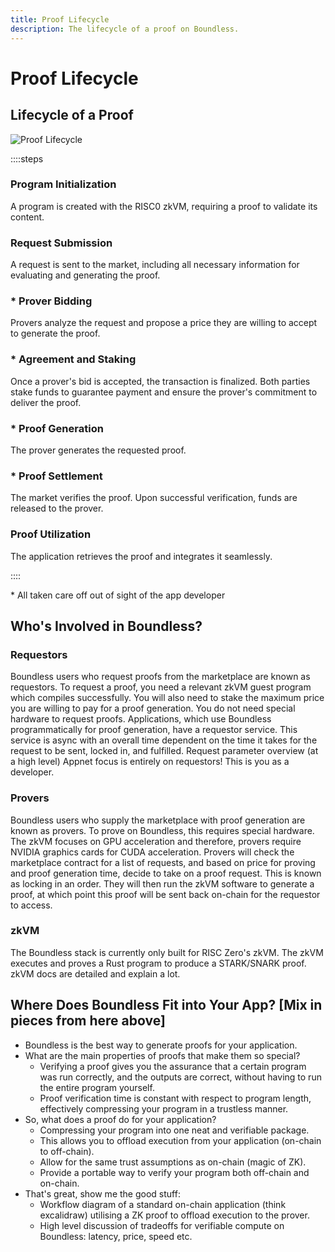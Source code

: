 ```yaml
---
title: Proof Lifecycle
description: The lifecycle of a proof on Boundless.
---
```


# Proof Lifecycle

## Lifecycle of a Proof

![Proof Lifecycle](/boundless_market_diagram.png)

::::steps

### Program Initialization

A program is created with the RISC0 zkVM, requiring a proof to validate its content.

### Request Submission

A request is sent to the market, including all necessary information for evaluating and generating the proof.

### <span class="text-[var(--vocs-color\_textAccent)]">\*</span> Prover Bidding

Provers analyze the request and propose a price they are willing to accept to generate the proof.

### <span class="text-[var(--vocs-color\_textAccent)]">\*</span> Agreement and Staking

Once a prover's bid is accepted, the transaction is finalized. Both parties stake funds to guarantee payment and ensure the prover's commitment to deliver the proof.

### <span class="text-[var(--vocs-color\_textAccent)]">\*</span> Proof Generation

The prover generates the requested proof.

### <span class="text-[var(--vocs-color\_textAccent)]">\*</span> Proof Settlement

The market verifies the proof. Upon successful verification, funds are released to the prover.

### Proof Utilization

The application retrieves the proof and integrates it seamlessly.

::::

<span class="text-[var(--vocs-color\_textAccent)]">\*</span> All taken care off out of sight of the app developer

## Who's Involved in Boundless?

### Requestors

Boundless users who request proofs from the marketplace are known as requestors.
To request a proof, you need a relevant zkVM guest program which compiles successfully.
You will also need to stake the maximum price you are willing to pay for a proof generation.
You do not need special hardware to request proofs.
Applications, which use Boundless programmatically for proof generation, have a requestor service. This service is async with an overall time dependent on the time it takes for the request to be sent, locked in, and fulfilled.
Request parameter overview (at a high level)
Appnet focus is entirely on requestors!
This is you as a developer.

### Provers

Boundless users who supply the marketplace with proof generation are known as provers.
To prove on Boundless, this requires special hardware. The zkVM focuses on GPU acceleration and therefore, provers require NVIDIA graphics cards for CUDA acceleration.
Provers will check the marketplace contract for a list of requests, and based on price for proving and proof generation time, decide to take on a proof request. This is known as locking in an order.
They will then run the zkVM software to generate a proof, at which point this proof will be sent back on-chain for the requestor to access.

### zkVM

The Boundless stack is currently only built for RISC Zero's zkVM. The zkVM executes and proves a Rust program to produce a STARK/SNARK proof.
zkVM docs are detailed and explain a lot.

## Where Does Boundless Fit into Your App? \[Mix in pieces from here above]

- Boundless is the best way to generate proofs for your application.
- What are the main properties of proofs that make them so special?
  - Verifying a proof gives you the assurance that a certain program was run correctly, and the outputs are correct, without having to run the entire program yourself.
  - Proof verification time is constant with respect to program length, effectively compressing your program in a trustless manner.
- So, what does a proof do for your application?
  - Compressing your program into one neat and verifiable package.
  - This allows you to offload execution from your application (on-chain to off-chain).
  - Allow for the same trust assumptions as on-chain (magic of ZK).
  - Provide a portable way to verify your program both off-chain and on-chain.
- That's great, show me the good stuff:
  - Workflow diagram of a standard on-chain application (think excalidraw) utilising a ZK proof to offload execution to the prover.
  - High level discussion of tradeoffs for verifiable compute on Boundless: latency, price, speed etc.
